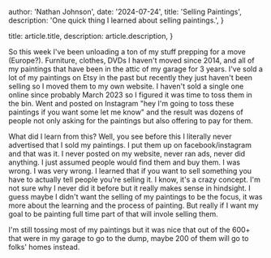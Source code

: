 
  author: 'Nathan Johnson',
  date: '2024-07-24',
  title: 'Selling Paintings',
  description: 'One quick thing I learned about selling paintings.',
}

  title: article.title,
  description: article.description,
}


So this week I've been unloading a ton of my stuff prepping for a move (Europe?). Furniture, clothes, DVDs I haven't moved
since 2014, and all of my paintings that have been in the attic of my garage for 3 years. I've sold a lot of my paintings
on Etsy in the past but recently they just haven't been selling so I moved them to my own website. I haven't sold a single
one online since probably March 2023 so I figured it was time to toss them in the bin. Went and posted on Instagram "hey I'm
going to toss these paintings if you want some let me know" and the result was dozens of people not only asking for the
paintings but also offering to pay for them.

What did I learn from this? Well, you see before this I literally never advertised that I sold my paintings. I put them
up on facebook/instagram and that was it. I never posted on my website, never ran ads, never did anything. I just assumed
people would find them and buy them. I was wrong. I was very wrong. I learned that if you want to sell something you have
to actually tell people you're selling it. I know, it's a crazy concept. I'm not sure why I never did it before but
it really makes sense in hindsight. I guess maybe I didn't want the selling of my paintings to be the focus, it was more
about the learning and the process of painting. But really if I want my goal to be painting full time part of that will
invole selling them.

I'm still tossing most of my paintings but it was nice that out of the 600+ that were in my garage to go to the dump,
maybe 200 of them will go to folks' homes instead.
